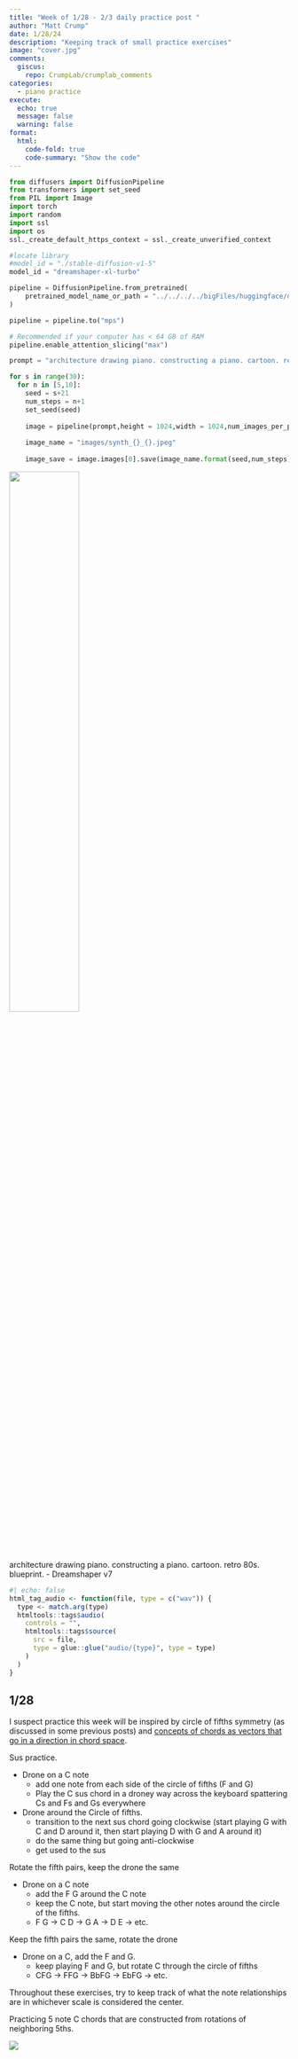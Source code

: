 ```yaml
---
title: "Week of 1/28 - 2/3 daily practice post "
author: "Matt Crump"
date: 1/28/24
description: "Keeping track of small practice exercises"
image: "cover.jpg"
comments:
  giscus: 
    repo: CrumpLab/crumplab_comments
categories: 
  - piano practice
execute: 
  echo: true
  message: false
  warning: false
format:
  html:
    code-fold: true
    code-summary: "Show the code"
---
```


```python
from diffusers import DiffusionPipeline
from transformers import set_seed
from PIL import Image
import torch
import random
import ssl
import os
ssl._create_default_https_context = ssl._create_unverified_context

#locate library
#model_id = "./stable-diffusion-v1-5"
model_id = "dreamshaper-xl-turbo"

pipeline = DiffusionPipeline.from_pretrained(
	pretrained_model_name_or_path = "../../../../bigFiles/huggingface/dreamshaper-xl-turbo/"
)

pipeline = pipeline.to("mps")

# Recommended if your computer has < 64 GB of RAM
pipeline.enable_attention_slicing("max")

prompt = "architecture drawing piano. constructing a piano. cartoon. retro 80s. blueprint."

for s in range(30):
  for n in [5,10]:
    seed = s+21
    num_steps = n+1
    set_seed(seed)
    
    image = pipeline(prompt,height = 1024,width = 1024,num_images_per_prompt = 1,num_inference_steps=num_steps)
    
    image_name = "images/synth_{}_{}.jpeg"
    
    image_save = image.images[0].save(image_name.format(seed,num_steps))

```

![](cover.jpg){width="50%" fig-align="left"}

::: column-margin
architecture drawing piano. constructing a piano. cartoon. retro 80s. blueprint. - Dreamshaper v7
:::

```r
#| echo: false
html_tag_audio <- function(file, type = c("wav")) {
  type <- match.arg(type)
  htmltools::tags$audio(
    controls = "",
    htmltools::tags$source(
      src = file,
      type = glue::glue("audio/{type}", type = type)
    )
  )
}

```

## 1/28

I suspect practice this week will be inspired by circle of fifths symmetry (as discussed in some previous posts) and [concepts of chords as vectors that go in a direction in chord space](https://homophony.quest/blog/27_1_28_24_symmetry/).

Sus practice.

-   Drone on a C note
    -   add one note from each side of the circle of fifths (F and G)
    -   Play the C sus chord in a droney way across the keyboard spattering Cs and Fs and Gs everywhere
-   Drone around the Circle of fifths.
    -   transition to the next sus chord going clockwise (start playing G with C and D around it, then start playing D with G and A around it)
    -   do the same thing but going anti-clockwise
    -   get used to the sus

Rotate the fifth pairs, keep the drone the same

-   Drone on a C note
    -   add the F G around the C note
    -   keep the C note, but start moving the other notes around the circle of the fifths.
    -   F G -\> C D -\> G A -\> D E -\> etc.

Keep the fifth pairs the same, rotate the drone

-   Drone on a C, add the F and G.
    -   keep playing F and G, but rotate C through the circle of fifths
    -   CFG -\> FFG -\> BbFG -\> EbFG -\> etc.

Throughout these exercises, try to keep track of what the note relationships are in whichever scale is considered the center.

Practicing 5 note C chords that are constructed from rotations of neighboring 5ths.

![](images/Untitled - January 28, 2024 20.25.39.jpg)
